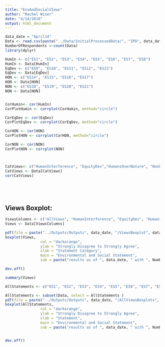 ```yaml
---
title: "EnvAndSocialVIews"
author: "Rachel Wiser"
date: "4/14/2018"
output: html_document
---
```


``` r
data_date = "April14"
Data <- read.csv(paste("../Data/InitialProcessedData/", "IPD", data_date, ".csv", sep=''))
NumberOfRespondents <-count(Data)
library(dplyr)
```

```r

HumIn <- c("ES1", "ES2", "ES3", "ES4", "ES5", "ES6", "ES7", "ES8")
HumIn <- Data[HumIn]
EqDev <- c("ES9", "ES10", "ES11", "ES12", "ES13")
EqDev <- Data[EqDev]
HON <- c("ES14", "ES15", "ES16", "ES17")
HON <- Data[HON]
NON <- c("ES18", "ES19", "ES20", "ES21")
NON <- Data[NON]


CorHumin<- cor(HumIn)
CorPlotHumin <- corrplot(CorHumin, method="circle")

CorEqDev <- cor(EqDev)
CorPlotEqDev <- corrplot(CorEqDev, method="circle")

CorHON <- cor(HON)
CorPlotHON <- corrplot(CorHON, method="circle")

CorNON <- cor(NON)
CorPlotNON <- corrplot(NON)



CatViews<- c("HumanInterference", "EquityDev","HumansOverNature", "Nonhumans")
CatViews <- Data[CatViews]
cor(CatViews)






```






















## Views Boxplot:
```r

ViewsColumns <- c("AllViews", "HumanInterference", "EquityDev", "HumansOverNature", "Nonhumans")
Views <- Data[ViewsColumns]

pdf(file = paste("../Outputs/Outputs", data_date, "/ViewsBoxplot", data_date, ".pdf" , sep=''))
boxplot(Views, 
                col = "darkorange", 
                ylab = "Strongly Disagree to Strongly Agree", 
                xlab = "Statement Category", 
                main = "Environmental and Social Statement", 
                sub = paste("results as of ", data_date, " with ", NumberOfRespondents, " respondents", sep=''))

dev.off()

summary(Views)

```


```r
AllStatements <- c("ES1", "ES2", "ES3", "ES4", "ES5", "ES6", "ES7", "ES8", "ES9", "ES10", "ES11", "ES12", "ES13", "ES14", "ES15", "ES16", "ES17", "ES18", "ES19", "ES20", "ES21")

AllStatements <- subset(Data, select = AllStatements )
pdf(file = paste("../Outputs/Outputs", data_date, "/AllViewsBoxplotx", data_date, ".pdf" , sep=''))
boxplot(AllStatements, 
                col = "darkorange", 
                ylab = "Strongly Disagree to Strongly Agree", 
                xlab = "Statement", 
                main = "Environmental and Social Statement", 
                sub = paste("results as of ", data_date, " with ", NumberOfRespondents, " respondents", sep=''))


dev.off()



```



